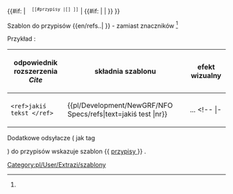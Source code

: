 <noinclude>{{pl/Development/NewGRF/inne strony|en= 
|pl=Template:pl/Development/NewGRF/NFO Specs/refs
}}</noinclude><includeonly><!--
 ~ ~ ~ ~ ~ ~ ~ ~ ~ ~ bez typów ~ ~ ~ ~ ~ ~ ~ ~ ~ ~
--><!--{{#if: {{{1|}}} | --><!--
--><!--<h5><font style=visibility:hidden>--><!--<span title=1 style=visibility:hidden>1</span>--><!--</font></h5>--><!--
--><!--<span style=padding:1px;white-space:nowrap>{{{text|}}}<span title="odsyłacz do {{{1|}}} na dole"><sup><tt>[[#Przypisy |[{{{1|}}}] ]]</tt></sup></span></span> --><!--
--><!-- | #ifexist: [[{{{PAGENAME}}}#Przypisy]] | | {{{text|}}} }} }}--><!--
 ~ ~ ~ ~ ~ ~ ~ ~ ~ ~ początek ~ ~ ~ ~ ~ ~ ~
-->{{#if: {{{1|}}} | <!--
--><span style=visibility:hidden>1</span><!--
--><span style=padding:1px;white-space:nowrap>{{{text|}}}<span title="odsyłacz do {{{1|}}} na dole"><sup><tt>[[#przypisy |[{{{1|}}}] ]]</tt></sup></span></span><!--
--> | {{#if: {{{text|}}} | {{{text|}}} | }} }}<!--
--></includeonly><noinclude>

Szablon do przypisów <nowiki>{{en/refs..| }}</nowiki> <!-- lub <nowiki>{{..refs..|name= | }}</nowiki>--> - zamiast znaczników <ref> </ref> <!-- oraz <ref name=""> </ref> -->

Przykład<!--y-->:
{| 
!odpowiednik rozszerzenia ''Cite'' !!składnia szablonu !!efekt wizualny 
|-
|style=vertical-align:<!--bottom-->middle|<!--<code>--><pre><ref>jakiś tekst </ref></pre><!--</code>-->||style=vertical-align:middle<!--bottom-->|<nowiki>{{pl/Development/NewGRF/NFO Specs/refs|text=jakiś test |nr}}</nowiki> ||style=vertical-align:middle<!--top--> |...{{pl/Development/NewGRF/NFO Specs/refs|text=PRZYPIS|1}}
<!-- |- 
|<pre><ref name="słowo">jakiś tekst </ref></pre>||style=vertical-align:middle|<nowiki>{{extraZi/refs/Pl | name =słowo |jakiś test }}</nowiki> ||style=vertical-align:middle |{{extraZi/refs/Pl|name=słowo|jakiś test }}-->
|}

<!-- <ref name="slowo"/> #cite_note-cargotype-1 #cite_ref-cargotype_1-1 -->

Dodatkowe odsyłacze ( jak tag <references/> ) do przypisów wskazuje szablon <nowiki>{{</nowiki> [[Template:pl/Development/NewGRF/NFO Specs/przypisy| przypisy ]] <nowiki>}}</nowiki> .
 

[[Category:pl/User/Extrazi/szablony]]
</noinclude>